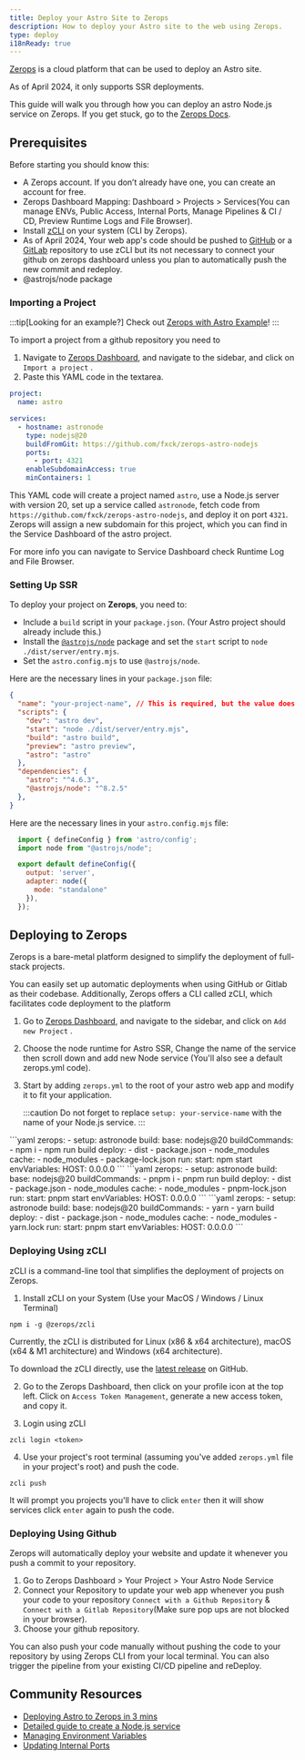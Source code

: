 ```yaml
---
title: Deploy your Astro Site to Zerops
description: How to deploy your Astro site to the web using Zerops.
type: deploy
i18nReady: true
---
```


[Zerops](https://zerops.io/) is a cloud platform that can be used to deploy an Astro site.

As of April 2024, it only supports SSR deployments.

This guide will walk you through how you can deploy an astro Node.js service on Zerops. If you get stuck, go to the [Zerops Docs](https://docs.zerops.io/).

## Prerequisites

Before starting you should know this:

- A Zerops account. If you don’t already have one, you can create an account for free.
- Zerops Dashboard Mapping: Dashboard > Projects > Services(You can manage ENVs, Public Access, Internal Ports, Manage Pipelines & CI / CD, Preview Runtime Logs and File Browser).
- Install [zCLI](https://docs.zerops.io/references/cli/) on your system (CLI by Zerops).
- As of April 2024, Your web app's code should be pushed to [GitHub](https://github.com/) or a [GitLab](https://about.gitlab.com/) repository to use zCLI but its not necessary to connect your github on zerops dashboard unless you plan to automatically push the new commit and redeploy.
- @astrojs/node package

### Importing a Project
:::tip[Looking for an example?]
Check out [Zerops with Astro Example](https://github.com/fxck/zerops-astro-nodejs)!
:::

To import a project from a github repository you need to
1. Navigate to [Zerops Dashboard](https://app.zerops.io/dashboard/projects), and navigate to the sidebar, and click on `Import a project` .
2. Paste this YAML code in the textarea.
```yaml
project:
  name: astro

services:
  - hostname: astronode
    type: nodejs@20
    buildFromGit: https://github.com/fxck/zerops-astro-nodejs
    ports:
      - port: 4321
    enableSubdomainAccess: true
    minContainers: 1
```

This YAML code will create a project named `astro`, use a Node.js server with version 20, set up a service called `astronode`, fetch code from `https://github.com/fxck/zerops-astro-nodejs`, and deploy it on port `4321`. Zerops will assign a new subdomain for this project, which you can find in the Service Dashboard of the astro project.

For more info you can navigate to Service Dashboard check Runtime Log and File Browser.


### Setting Up SSR

To deploy your project on **Zerops**, you need to:
- Include a `build` script in your `package.json`. (Your Astro project should already include this.)
- Install the [`@astrojs/node`](https://docs.astro.build/en/guides/integrations-guide/node/) package and set the `start` script to `node ./dist/server/entry.mjs`.
- Set the `astro.config.mjs` to use `@astrojs/node`.

Here are the necessary lines in your `package.json` file:
```json title="package.json" ins={5,12} "node ./dist/server/entry.mjs"
{
  "name": "your-project-name", // This is required, but the value does not matter.
  "scripts": {
    "dev": "astro dev",
    "start": "node ./dist/server/entry.mjs",
    "build": "astro build",
    "preview": "astro preview",
    "astro": "astro"
  },
  "dependencies": {
    "astro": "^4.6.3",
    "@astrojs/node": "^8.2.5"
  },
}
```

Here are the necessary lines in your `astro.config.mjs` file:
```js title="astro.config.mjs"
  import { defineConfig } from 'astro/config';
  import node from "@astrojs/node";

  export default defineConfig({
    output: 'server',
    adapter: node({
      mode: "standalone"
    }),
  });
```



## Deploying to Zerops 


Zerops is a bare-metal platform designed to simplify the deployment of full-stack projects.

You can easily set up automatic deployments when using GitHub or Gitlab as their codebase. Additionally, Zerops offers a CLI called zCLI, which facilitates code deployment to the platform


1. Go to [Zerops Dashboard](https://app.zerops.io/dashboard/projects), and navigate to the sidebar, and click on `Add new Project` .
2. Choose the node runtime for Astro SSR, Change the name of the service then scroll down and add new Node service (You'll also see a default zerops.yml code).
3. Start by adding `zerops.yml` to the root of your astro web app and modify it to fit your application.

    :::caution
    Do not forget to replace `setup: your-service-name` with the name of your Node.js service.
    :::

  <PackageManagerTabs>
    <Fragment slot="npm">
    ```yaml
      zerops:
        - setup: astronode
          build:
            base: nodejs@20
            buildCommands:
              - npm i
              - npm run build
            deploy:
              - dist
              - package.json
              - node_modules
            cache:
              - node_modules
              - package-lock.json
          run:
            start: npm start
          envVariables:
            HOST: 0.0.0.0
    ```
    </Fragment>
    <Fragment slot="pnpm">
    ```yaml
      zerops:
        - setup: astronode
          build:
            base: nodejs@20
            buildCommands:
              - pnpm i
              - pnpm run build
            deploy:
              - dist
              - package.json
              - node_modules
            cache:
              - node_modules
              - pnpm-lock.json
          run:
            start: pnpm start
          envVariables:
            HOST: 0.0.0.0
    ```
    </Fragment>    
    <Fragment slot="yarn">
    ```yaml
      zerops:
        - setup: astronode
          build:
            base: nodejs@20
            buildCommands:
              - yarn
              - yarn build
            deploy:
              - dist
              - package.json
              - node_modules
            cache:
              - node_modules
              - yarn.lock
          run:
            start: pnpm start
          envVariables:
            HOST: 0.0.0.0
    ```
    </Fragment>    
  </PackageManagerTabs>


### Deploying Using zCLI
zCLI is a command-line tool that simplifies the deployment of projects on Zerops.

1. Install zCLI on your System (Use your MacOS / Windows / Linux Terminal)
```shell
npm i -g @zerops/zcli
```

Currently, the zCLI is distributed for Linux (x86 & x64 architecture), macOS (x64 & M1 architecture) and Windows (x64 architecture).

To download the zCLI directly, use the [latest release](https://github.com/zeropsio/zcli/releases) on GitHub.

2. Go to the Zerops Dashboard, then click on your profile icon at the top left. Click on `Access Token Management`, generate a new access token, and copy it.

3. Login using zCLI
```shell
zcli login <token>
```

4. Use your project's root terminal (assuming you've added `zerops.yml` file in your project's root) and push the code.
```shell
zcli push
```
It will prompt you projects you'll have to click `enter` then it will show services click `enter` again to push the code.


### Deploying Using Github

Zerops will automatically deploy your website and update it whenever you push a commit to your repository.

1. Go to Zerops Dashboard > Your Project > Your Astro Node Service
2. Connect your Repository to update your web app whenever you push your code to your repository `Connect with a Github Repository` & `Connect with a Gitlab Repository`(Make sure pop ups are not blocked in your browser).
3. Choose your github repository.

You can also push your code manually without pushing the code to your repository by using Zerops CLI from your local terminal. You can also trigger the pipeline from your existing CI/CD pipeline and reDeploy.




## Community Resources

- [Deploying Astro to Zerops in 3 mins](https://medium.com/@arjun.js/how-to-deploy-astro-to-zerops-4230816a62b4)
- [Detailed guide to create a Node.js service](https://docs.zerops.io/nodejs/how-to/create)
- [Managing Environment Variables](https://docs.zerops.io/nodejs/how-to/env-variables)
- [Updating Internal Ports](https://docs.zerops.io/nodejs/how-to/ports)
